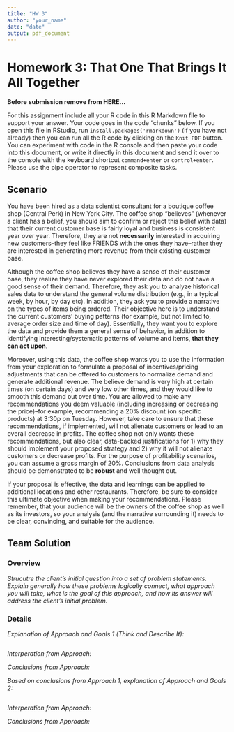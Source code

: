 ```yaml
---
title: "HW 3"
author: "your_name"
date: "date"
output: pdf_document
---
```


# Homework 3: That One That Brings It All Together

**Before submission remove from HERE...**

For this assignment include all your R code in this R Markdown file to support
your answer. Your code goes in the code "chunks" below. If you open this file in
RStudio, run `install.packages('rmarkdown')` (if you have not already) then you
can run all the R code by clicking on the `Knit PDF` button. You can experiment
with code in the R console and then paste your code into this document, or write
it directly in this document and send it over to the console with the keyboard
shortcut `command+enter` or `control+enter`. Please use the pipe operator to
represent composite tasks.

## Scenario
You have been hired as a data scientist consultant for a boutique coffee shop
(Central Perk) in New York City. The coffee shop "believes" (whenever a client
has a belief, you should aim to confirm or reject this belief with data) that
their current customer base is fairly loyal and business is consistent year over
year. Therefore, they are not **necessarily** interested in acquiring new
customers--they feel like FRIENDS with the ones they have--rather they are
interested in generating more revenue from their existing customer base.

Although the coffee shop believes they have a sense of their customer base, they
realize they have never explored their data and do not have a good sense of
their demand. Therefore, they ask you to analyze historical sales data to
understand the general volume distribution (e.g., in a typical week, by hour, by
day etc). In addition, they ask you to provide a narrative on the types of items
being ordered. Their objective here is to understand the current customers'
buying patterns (for example, but not limited to, average order size and time of
day). Essentially, they want you to explore the data and provide them a general
sense of behavior, in addition to identifying interesting/systematic patterns of
volume and items, **that they can act upon**.

Moreover, using this data, the coffee shop wants you to use the information from
your exploration to formulate a proposal of incentives/pricing adjustments that
can be offered to customers to normalize demand and generate additional revenue.
The believe demand is very high at certain times (on certain days) and very low
other times, and they would like to smooth this demand out over time. You are
allowed to make any recommendations you deem valuable (including increasing or
decreasing the price)--for example, recommending a 20% discount (on specific
products) at 3:30p on Tuesday. However, take care to ensure that these
recommendations, if implemented, will not alienate customers or lead to an
overall decrease in profits.  The coffee shop not only wants these
recommendations, but also clear, data-backed justifications for 1) why they
should implement your proposed strategy and 2) why it will not alienate
customers or decrease profits. For the purpose of profitability scenarios, you
can assume a gross margin of 20%. Conclusions from data analysis should be
demonstrated to be **robust** and well thought out.

If your proposal is effective, the data and learnings can be applied to
additional locations and other restaurants. Therefore, be sure to consider this
ultimate objective when making your recommendations. Please remember, that your
audience will be the owners of the coffee shop as well as its investors, so your
analysis (and the narrative surrounding it) needs to be clear, convincing,  and
suitable for the audience.


## Team Solution

### Overview

*Strucutre the client's initial question into a set of problem statements. Explain generally how these problems logically connect, what approach you will take, what is the goal of this approach, and how its answer will address the client's initial problem.*

### Details

*Explanation of Approach and Goals 1 (Think and Describe It):*
```r




```
*Interperation from Approach:*

*Conclusions from Approach:*


*Based on conclusions from Approach 1, explanation of Approach and Goals 2:*
```r




```
*Interperation from Approach:*

*Conclusions from Approach:*
